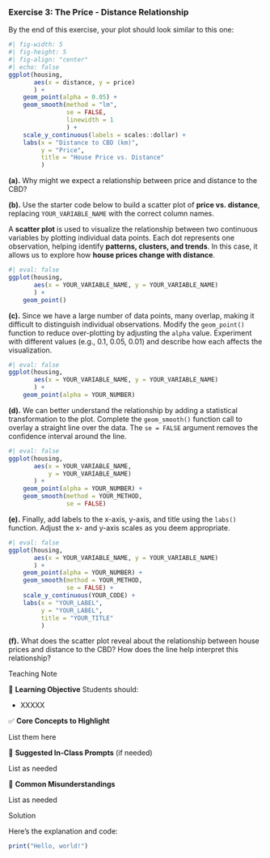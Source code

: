 <!-- question-type: prepare -->
### Exercise 3: The Price - Distance Relationship

By the end of this exercise, your plot should look similar to this one:

```r
#| fig-width: 5
#| fig-height: 5
#| fig-align: "center"
#| echo: false
ggplot(housing, 
       aes(x = distance, y = price)
       ) +
    geom_point(alpha = 0.05) +
    geom_smooth(method = "lm",
                se = FALSE, 
                linewidth = 1
                ) +
    scale_y_continuous(labels = scales::dollar) +
    labs(x = "Distance to CBD (km)", 
         y = "Price", 
         title = "House Price vs. Distance"
         )
```
**(a).** Why might we expect a relationship between price and distance to the CBD?

**(b).** Use the starter code below to build a scatter plot of **price vs. distance**, replacing `YOUR_VARIABLE_NAME` with the correct column names.

::: {.callout-tip title="What is a Scatter Plot?" collapse=true}
A **scatter plot** is used to visualize the relationship between two continuous variables by plotting individual data points. Each dot represents one observation, helping identify **patterns, clusters, and trends**. In this case, it allows us to explore how **house prices change with distance**.
:::

```r
#| eval: false
ggplot(housing, 
       aes(x = YOUR_VARIABLE_NAME, y = YOUR_VARIABLE_NAME)
       ) +
    geom_point()
```

**(c).** Since we have a large number of data points, many overlap, making it difficult to distinguish individual observations. Modify the `geom_point()` function to reduce over-plotting by adjusting the `alpha` value. Experiment with different values (e.g., 0.1, 0.05, 0.01) and describe how each affects the visualization.

```r
#| eval: false
ggplot(housing, 
       aes(x = YOUR_VARIABLE_NAME, y = YOUR_VARIABLE_NAME)
       ) +
    geom_point(alpha = YOUR_NUMBER)
```

**(d).** We can better understand the relationship by adding a statistical transformation to the plot. Complete the `geom_smooth()` function call to overlay a straight line over the data. The `se = FALSE` argument removes the confidence interval around the line.

```r
#| eval: false
ggplot(housing, 
       aes(x = YOUR_VARIABLE_NAME, 
           y = YOUR_VARIABLE_NAME)
       ) +
    geom_point(alpha = YOUR_NUMBER) +
    geom_smooth(method = YOUR_METHOD, 
                se = FALSE)
```

**(e).** Finally, add labels to the x-axis, y-axis, and title using the `labs()` function. Adjust the x- and y-axis scales as you deem appropriate.

```r
#| eval: false
ggplot(housing, 
       aes(x = YOUR_VARIABLE_NAME, y = YOUR_VARIABLE_NAME)
       ) +
    geom_point(alpha = YOUR_NUMBER) +
    geom_smooth(method = YOUR_METHOD, 
                se = FALSE) +
    scale_y_continuous(YOUR_CODE) +
    labs(x = "YOUR_LABEL", 
         y = "YOUR_LABEL", 
         title = "YOUR_TITLE"
         )
```

**(f).** What does the scatter plot reveal about the relationship between house prices and distance to the CBD? How does the line help interpret this relationship?


<!-- BEGIN PROFILE:r-teaching-guide -->
::: {.content-visible when-profile="r-teaching-guide"}

::: {.teaching-block}

::: {.teaching-block-header}
Teaching Note
:::

::: {.teaching-block-body}

🎯 **Learning Objective** 
Students should:

- XXXXX

✅   **Core Concepts to Highlight**

List them here


💬 **Suggested In-Class Prompts** (if needed)

List as needed

📌 **Common Misunderstandings**

List as needed

:::

:::

:::
<!-- END PROFILE:r-teaching-guide -->

<!-- BEGIN PROFILE:r-solutions -->
::: {.content-visible when-profile="r-solutions" when-profile="r-teaching-guide"}

::: {.solution-block}

::: {.solution-block-header}
Solution
:::

::: {.solution-block-body}

Here’s the explanation and code:

```r
print("Hello, world!")
```
:::

:::

:::
<!-- END PROFILE:r-solutions -->